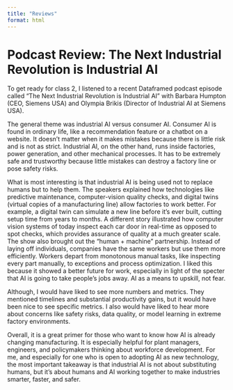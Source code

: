 ```yaml
---
title: "Reviews"
format: html
---
```


# Podcast Review: The Next Industrial Revolution is Industrial AI
To get ready for class 2, I listened to a recent Dataframed podcast episode called “The Next Industrial Revolution is Industrial AI” with Barbara Humpton (CEO, Siemens USA) and Olympia Brikis (Director of Industrial AI at Siemens USA). 

The general theme was industrial AI versus consumer AI. Consumer AI is found in ordinary life, like a recommendation feature or a chatbot on a website. It doesn't matter when it makes mistakes because there is little risk and is not as strict. Industrial AI, on the other hand, runs inside factories, power generation, and other mechanical processes. It has to be extremely safe and trustworthy because little mistakes can destroy a factory line or pose safety risks.

What is most interesting is that industrial AI is being used not to replace humans but to help them. The speakers explained how technologies like predictive maintenance, computer-vision quality checks, and digital twins (virtual copies of a manufacturing line) allow factories to work better. For example, a digital twin can simulate a new line before it's ever built, cutting setup time from years to months. A different story illustrated how computer vision systems of today inspect each car door in real-time as opposed to spot checks, which provides assurance of quality at a much greater scale.
The show also brought out the "human + machine" partnership. Instead of laying off individuals, companies have the same workers but use them more efficiently. Workers depart from monotonous manual tasks, like inspecting every part manually, to exceptions and process optimization. I liked this because it showed a better future for work, especially in light of the specter that AI is going to take people's jobs away. AI as a means to upskill, not fear.

Although, I would have liked to see more numbers and metrics. They mentioned timelines and substantial productivity gains, but it would have been nice to see specific metrics. I also would have liked to hear more about concerns like safety risks, data quality, or model learning in extreme factory environments.

Overall, it is a great primer for those who want to know how AI is already changing manufacturing. It is especially helpful for plant managers, engineers, and policymakers thinking about workforce development. For me, and especially for one who is open to adopting AI as new technology, the most important takeaway is that industrial AI is not about substituting humans, but it's about humans and AI working together to make industries smarter, faster, and safer.

